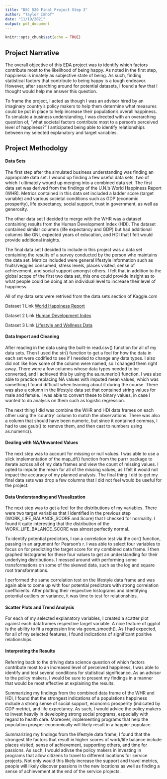 ```yaml
---
title: "DSC 520 Final Project Step 3"
author: "Taylor Imhof"
date: "11/19/2021"
output: pdf_document
---
```


```r
knitr::opts_chunk$set(echo = TRUE)
```

## Project Narrative

The overall objective of this EDA project was to identify which factors contribute
most to the likelihood of being happy. As noted in the first step, happiness is
innately as subjective state of being. As such, finding statistical factors that
contribute to being happy is a tough endeavor. However, after searching around
for potential datasets, I found a few that I thought would help me answer this
question.

To frame the project, I acted as though I was an advisor hired by an imaginary
country's policy makers to help them determine what measures could be put in place
to help increase their population's overall happiness. To simulate a business
understanding, I was directed with an overarching question of, "what societal
factors contribute most to a person's perceived level of happiness?" I anticipated
being able to identify relationships between my selected explanatory and target
variables.

## Project Methodolgy

#### Data Sets

The first step after the simulated business understanding was finding an
appropriate data set. I wound up finding a few useful data sets, two of which
I ultimately wound up merging into a combined data set. The first data set was
derived from the findings of the U.N.'s World Happiness Report (WHR). Metrics contained
in this data set included a ladder score (target variable) and various societal
conditions such as GDP (economic prosperity), life expectancy, social support, 
trust in government, as well as generosity. 

The other data set I decided to merge with the WHR was a dataset containing 
results from the Human Development Index (HDI). The dataset contained similar 
columns (life expectancy and GDP) but had additional columns like GNI, expected 
years of education, and HDI that I felt would provide additional insights.

The final data set I decided to include in this project was a data set containing
the results of a survey conducted by the person who maintains the data set. Metrics
included were general lifestyle information such as fruits/veggies consumed, stress
levels, places visited, sense of achievement, and social support amongst others.
I felt that in addition to the global scope of the first two data set, this one
could provide insight as to what people could be doing at an individual level
to increase their level of happiness.

All of my data sets were retrived from the data sets section of Kaggle.com

Dataset 1 Link [World Happiness Report](https://www.kaggle.com/mathurinache/world-happiness-report?select=2018.csv)  

Dataset 2 Link [Human Development Index](https://www.kaggle.com/undp/human-development?select=human_development.csv)  

Dataset 3 Link [Lifestyle and Wellness Data](https://www.kaggle.com/ydalat/lifestyle-and-wellbeing-data)  



#### Data Import and Cleaning

After reading in the data using the built-in read.csv() function for all of my
data sets. Then I used the str() function to get a feel for how the data in each
set were codified to see if I needed to change any data types. I also did not like
how some of the column were named, so I changed them right away. There were a few
columns whose data types needed to be converted, and I achieved this by using
the as.numeric() function. I was also able to practice replacing NA values with
imputed mean values, which was something I found difficult when learning about it
during the course. There was also a column in the lifestyle data set that contained
string values for male and female. I was able to convert these to binary values,
in case I wanted to do analysis on them such as logistic regression.  

The next thing I did was combine the WHR and HDI data frames on each other using
the 'country' column to match the observations. There was also a column that should
have been numeric, but since it contained commas, I had to use gsub() to remove them,
and then cast to numbers using as.numeric().  

#### Dealing with NA/Unwanted Values 

The next step was to account for missing or null values. I was able to use a slick
implementation of the map_df() function from the purrr package to iterate across
all of my data frames and view the count of missing values. I opted to impute the
mean for all of the missing values, as I felt it would not impact the accuracy
of my planned analysis. The final thing I did to get my final data sets was drop
a few columns that I did not feel would be useful for the project.

#### Data Understanding and Visualization  

The next step was to get a feel for the distributions of my variables. There were
two target variables that I identified in the previous step (WORK_LIFE_BALANCE_SCORE
and Score) that I checked for normality. I found it quite interesting that the
distribution of the WORK_LIFE_BALANCE_SCORE was almost perfectly normal. 

To identify potential predictors, I ran a correlation test via the cor() function,
passing in an argument for Pearson's r. I was able to select four variables to
focus on for predicting the target score for my combined data frame. I then
graphed histograms for these four values to get an understanding for their
underlying distributions. I messed around with performing some transformations
on some of the skewed data, such as the log and square root transformations.  

I performed the same correlation test on the lifestyle data frame and was again
able to come up with four potential predictors with strong correlation coefficients.
After plotting their respective histograms and identifying potential outliers or
variance, it was time to test for relationships.  

#### Scatter Plots and Trend Analysis  

For each of my selected explanatory variables, I created a scatter plot against
each dataframes respective target variable. A nice feature of ggplot is the ability
to fit a regression line via geom_smooth(). As I had expected, for all of my
selected features, I found indications of significant positive relationships.  

#### Interpreting the Results  

Referring back to the driving data science question of which factors contribute
most to an increased level of perceived happiness, I was able to identify and test
several conditions for statistical significance. As an advisor to the policy makers,
I would be sure to present my findings in a manner that would be most effective
at explaining the results. 

Summarizing my findings from the combined data frame of the WHR and HDI, I found that
the strongest indications of a populations happiness include a strong sense of
social support, economic prosperity (indicated by GDP metric), and life expectancy.
As such, I would advice the policy makers to invest heavily in developing strong
social programs, especially with regard to health care. Moreover, implementing
programs that help the population prosper economically will likely result in a
happier populace.

Summarizing my findings from the lifestyle data frame, I found that the strongest
life factors that result in higher scores of work/life balance include places visited,
sense of achievement, supporting others, and time for passions. As such, I would
adivse the policy makers in investing in programs that allow citizens to travel to
different locations for service projects. Not only would this likely increase the
support and travel metrics, people will likely discover passions in the new locations
as well as finding a sense of achievement at the end of the service projects.
